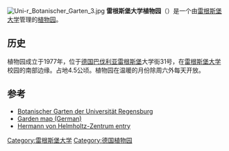 [[File:Uni-r_Botanischer_Garten_3.jpg|thumb]]
'''雷根斯堡大学植物园'''（{{lang-de|Botanischer Garten der Universität Regensburg}}）是一个由[[雷根斯堡大学|雷根斯堡大学]]管理的[[植物园|植物园]]。

==历史==
植物园成立于1977年，位于[[德国|德国]][[巴伐利亚|巴伐利亚]][[雷根斯堡|雷根斯堡]]大学街31号，在[[雷根斯堡大学|雷根斯堡大学]]校园的南部边缘。占地4.5公顷。植物园在温暖的月份除周六外每天开放。

== 参考 ==
* [https://web.archive.org/web/20090303000634/http://www.biologie.uni-regensburg.de/Botanik/Einrichtungen/index.html Botanischer Garten der Universität Regensburg]
* [https://web.archive.org/web/20090625064528/http://www.biologie.uni-regensburg.de/Botanik/Einrichtungen/Karte/index.html Garden map (German)]
* [http://publicus.culture.hu-berlin.de/sammlungen/detail.php?dsn=356 Hermann von Helmholtz-Zentrum entry] {{Wayback|url=http://publicus.culture.hu-berlin.de/sammlungen/detail.php?dsn=356 |date=20070612125131 }}

{{coord|48.9932|12.0915|type:landmark_region:DE|display=title}}
[[Category:雷根斯堡大学|Category:雷根斯堡大学]]
[[Category:德国植物园|Category:德国植物园]]